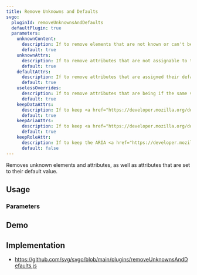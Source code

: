 ```yaml
---
title: Remove Unknowns and Defaults
svgo:
  pluginId: removeUnknownsAndDefaults
  defaultPlugin: true
  parameters:
    unknownContent:
      description: If to remove elements that are not known or can't be the child of the parent element according.
      default: true
    unknownAttrs:
      description: If to remove attributes that are not assignable to the respective element.
      default: true
    defaultAttrs:
      description: If to remove attributes that are assigned their default value anyway.
      default: true
    uselessOverrides:
      description: If to remove attributes that are being if the same value is being inherited by it's parent element anyway.
      default: true
    keepDataAttrs:
      description: If to keep <a href="https://developer.mozilla.org/docs/Web/SVG/Attribute/data-*" target="_blank"><code>data-*</code></a> attributes.
      default: true
    keepAriaAttrs:
      description: If to keep <a href="https://developer.mozilla.org/docs/Web/Accessibility/ARIA" target="_blank">ARIA (Accessible Rich Internet Applications)</a> attributes, used for accessibility. This excludes <code>role</code>, which is managed with the <code>keepRoleAttr</code> parameter.
      default: true
    keepRoleAttr:
      description: If to keep the ARIA <a href="https://developer.mozilla.org/docs/Web/Accessibility/ARIA/Roles" target="_blank"><code>role</code></a> attribute.
      default: false
---
```


Removes unknown elements and attributes, as well as attributes that are set to their default value.

## Usage

<PluginUsage />

### Parameters

<PluginParams />

## Demo

<PluginDemo />

## Implementation

- https://github.com/svg/svgo/blob/main/plugins/removeUnknownsAndDefaults.js

